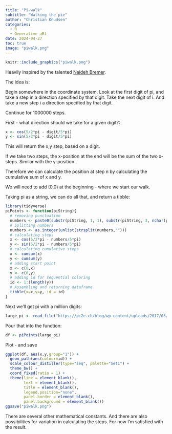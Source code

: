 ```yaml
---
title: "Pi-walk"
subtitle: "Walking the pie"
author: "Christian Knudsen"
categories:
  - R
  - Generative aRt
date: 2024-04-27
toc: true
image: "piwalk.png"
---
```


```r
knitr::include_graphics("piwalk.png")
```

Heavily inspired by the talented 
[Naideh Bremer](https://www.visualcinnamon.com/2015/01/exploring-art-hidden-in-pi/).

The idea is:

Begin somewhere in the coordinate system. Look at the first digit of pi, and take 
a step in a direction specified by that digit. Take the next digit of i. And take
a new step i a direction specified by that digit.

Continue for 1000000 steps.

First - what direction should we take for a given digit?:

```r
x <- cos(5/2*pi - digit/5*pi)
y <- sin(5/2*pi - digit/5*pi)
```

This will return the x,y step, based on a digit.

If we take two steps, the x-position at the end will be the sum of the two
x-steps. Similar with the y-position.

Therefore we can calculate the position at step n by calculating the cumulative
sum of x and y.

We will need to add (0,0) at the beginning - where we start our walk.

Taking pi as a string, we can do all that, and return a tibble:
```r
library(tidyverse)
piPoints <- function(piString){
  # removing punctuation
  numbers <- paste0(substr(piString, 1, 1), substr(piString, 3, nchar(piString)))
  # Splitting numbers
  numbers <- as.integer(unlist(strsplit(numbers,"")))
  # calculating steps
  x <- cos(5/2*pi - numbers/5*pi)
  y <- sin(5/2*pi - numbers/5*pi)
  # calculating cumulative steps
  x <- cumsum(x)
  y <- cumsum(y)
  # adding start point
  x <- c(0,x)
  y <- c(0,y)
  # adding id for sequential coloring
  id <- 1:(length(y))
  # Assembling and returning dataframe
  tibble(x=x,y=y, id = id)
}
```

Next we'll get pi with a million digits:
```r
large_pi <- read_file("https://pi2e.ch/blog/wp-content/uploads/2017/03/pi_dec_1m.txt")
```

Pour that into the function:
```r
df <- piPoints(large_pi)
```

Plot - and save
```r
ggplot(df, aes(x,y,group="1")) +
  geom_path(aes(colour=id)) +
  scale_colour_distiller(type="seq", palette="Set1") +
  theme_bw() + 
  coord_fixed(ratio = 1) +
  theme(line = element_blank(),
        text = element_blank(),
        title = element_blank(),
        legend.position="none",
        panel.border = element_blank(),
        panel.background = element_blank())
ggsave("piwalk.png")  
```

There are several other mathematical constants. And there are also 
possibilities for variation in calculating the steps. For now I'm satisfied 
with the result.
